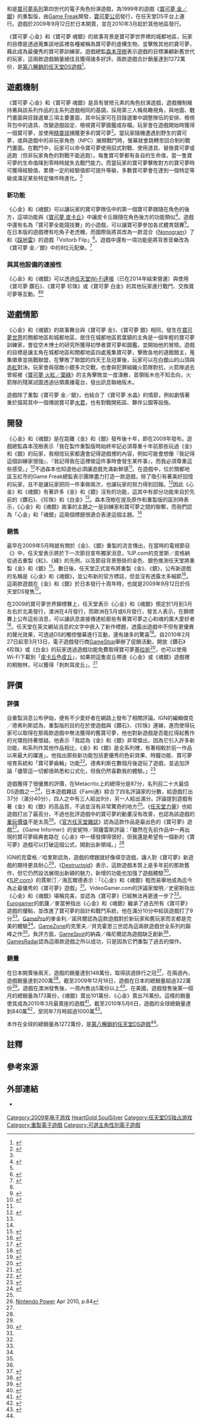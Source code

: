 {{NoteTA
| G1 = Games
}}
{{Infobox video game
| title        = 寶可夢 心金／魂銀
| japanese     = ポケットモンスター ハートゴールド・ソウルシルバー
| english      = Pokémon HeartGold and SoulSilver
| italic title = 
| image        = Pokemon_HGSS_GameBox.jpg
| caption      = 
| developer    = [[Game_Freak|Game Freak]]
| publisher    = [[寶可夢公司|寶可夢公司]]、[[任天堂|任天堂]]
| director     = [[森本茂樹|森本茂樹]]
| producer     = {{spml|[[增田順一|增田順一]]|江上周作|山上仁志|鶴宏明}}
| designer     = 
| programmer   = 
| artist       = 海野隆雄
| writer       = {{spml|富澤昭仁|松島賢二|松宮稔展}}
| composer     = {{spml|一之瀨剛|景山將太|佐藤仁美|增田順一|橘田拓人}}
| series       = 《[[寶可夢_(遊戲)|寶可夢]]》
| platforms    = [[任天堂DS|任天堂DS]]
| released     = {{vgrelease|JP|September 12, 2009|NA|March 14, 2010<ref>{{cite web |url=http://www.nintendo.ca/cgi-bin/usersite/display_info.cgi?lang=en&pageNum=9&id=2462638 |publisher=Nintendo Canada |title=Nintendo unveils its video game lineup for early 2010 |date=2009-12-14 |accessdate=2009-12-14 |dead-url=yes |archiveurl=https://web.archive.org/web/20101125203230/http://nintendo.ca/cgi-bin/usersite/display_info.cgi?lang=en&pageNum=9&id=2462638 |archivedate=2010-11-25 }}</ref>|AUS|March 25, 2010<ref>{{cite web |url=https://www.nintendo.com.au/index.php?action=news&nid=71 |publisher=Nintendo of Australia |title=Pokémon HeartGold Version and Pokémon SoulSilver Version release date announced! |date=2010-01-22 |accessdate=2010-01-22 |archive-date=2018-07-23 |archive-url=https://web.archive.org/web/20180723004111/https://www.nintendo.com.au/index.php?action=news&nid=71 |dead-url=no }}</ref>|EU|March 26, 2010<ref>{{cite web|url=http://www.officialnintendomagazine.co.uk/article.php?id=14483|publisher=Official Nintendo Magazine|title=News: Pokémon HeartGold/SoulSilver UK release date revealed|date=2010-01-12|accessdate=2010-01-12|archive-url=https://web.archive.org/web/20100115162621/http://www.officialnintendomagazine.co.uk/article.php?id=14483|archive-date=2010-01-15|dead-url=yes}}</ref>{{efn|荷蘭和法蘭德斯是在2010年4月2日發行}}}}
| genre        = [[電子角色扮演遊戲|角色扮演]]
| modes        = [[單人電子遊戲|單人]]、[[多人電子遊戲|多人]]
}}
{{vgname|寶可夢 心金|ja=ポケットモンスターハートゴールド|en=Pokémon HeartGold}}和{{vgname|寶可夢 魂銀|ja=ポケットモンスターソウルシルバー|en=Pokémon SoulSilver}}是[[寶可夢系列|寶可夢系列]]第四世代的電子角色扮演遊戲，為1999年的遊戲《[[寶可夢_金／銀|寶可夢 金／銀]]》的重製版，由[[Game_Freak|Game Freak]]開發，[[寶可夢公司|寶可夢公司]]發行，在任天堂DS平台上運行。遊戲於2009年9月12日於日本開賣，並在2010年3月起於其他地區發行。

《寶可夢 心金》和《寶可夢 魂銀》的故事背景是寶可夢世界裡的城都地區，玩家的目標是透過蒐集該地區裡各種被稱為寶可夢的虛構生物，並擊敗其他的寶可夢，藉此成為最優秀的寶可夢訓練家。遊戲總監[[森本茂樹|森本茂樹]]表示遊戲的目標兼顧新舊世代的玩家，這兩款遊戲銷量絕佳且獲得諸多好評。兩款遊戲合計銷量達到1272萬份，是[[畅销任天堂DS游戏列表|第八暢銷的任天堂DS遊戲]]<ref name=mar14>{{cite web|url=https://www.nintendo.co.jp/ir/en/sales/software/ds.html|title=Top Selling Software Sales Units - Nintendo DS Software|publisher=[[Nintendo|Nintendo]]|date=2014-03-31|accessdate=2015-02-20|archive-date=2017-01-29|archive-url=https://web.archive.org/web/20170129164222/https://www.nintendo.co.jp/ir/en/sales/software/ds.html|dead-url=no}}</ref>。

==遊戲機制==
{{see also|寶可夢遊戲機制}}
《寶可夢 心金》和《寶可夢 魂銀》是具有冒險元素的角色扮演遊戲，遊戲機制維持著與該系列作品的主系列遊戲相同的基調，採用第三人稱鳥瞰視角，與地圖、戰鬥畫面與目錄選單三項主要畫面，其中玩家可在目錄選單中調整隊伍的安排、檢視背包中的道具、改變遊戲設定、檢視寶可夢圖鑑或存檔。玩家會在遊戲開始時獲得一個寶可夢，並使用[[精靈球|精靈球]]捕獲更多的寶可夢<ref name="ign review">{{cite web |url=http://ds.ign.com/articles/107/1077337p1.html |title=Pokemon HeartGold Review – Nintendo DS Review at IGN |accessdate=2010-03-22 |last=Harris |first=Craig |work=[[IGN|IGN]] |date=2010-03-12 |archive-date=2012-08-22 |archive-url=https://web.archive.org/web/20120822030624/http://ds.ign.com/articles/107/1077337p1.html |dead-url=yes }}</ref>。當玩家隨機遭遇到野生的寶可夢，或與遊戲中的非玩家角色（NPC）展開戰鬥時，螢幕就會跳轉至回合制的戰鬥畫面。在戰鬥中，玩家可以命令寶可夢使用招式對戰、使用道具、替換寶可夢或逃跑（但非玩家角色的對戰不能逃跑）。每隻寶可夢都有各自的生命值，當一隻寶可夢的生命值降到零時時就失去戰鬥能力。而當玩家的寶可夢擊敗對方的寶可夢時可獲得經驗值，累積一定的經驗值即可提升等級，多數寶可夢會在達到一個特定等級或滿足某些特定條件時進化。<ref name="ign review"/>

===新功能===
《心金》和《魂銀》可以讓玩家的寶可夢隊伍中的第一個寶可夢跟隨在角色的後方，這項功能與《[[寶可夢_皮卡丘|寶可夢 皮卡丘]]》中讓皮卡丘跟隨在角色後方的功能類似<ref>{{cite web|url=http://www.1up.com/do/newsStory?cId=3174822|title=Pokémon Gold/Silver Remakes Feature Hot Walking Action|work=[[1UP.com|1UP.com]]|first=Kevin|last=Gifford|date=2009-06-17|accessdate=2009-08-10|dead-url=yes|archiveurl=https://www.webcitation.org/6A2yx194O?url=http://www.1up.com/news/pokemon-goldsilver-remakes-feature-hot|archivedate=2012-08-20}}</ref>。遊戲中還有名為「寶可夢全能競技賽」的小遊戲，可以讓寶可夢參加各式體育競賽<ref name="ignhandson"/>。在日本版的遊戲裡有吃角子老虎機，而國際版將其改為一款混合《[[Nonogram|Nonogram]]》了和《[[踩地雷|踩地雷]]》的遊戲「Voltorb Flip」<ref name="ONM UK">{{cite web|url=http://www.officialnintendomagazine.co.uk/article.php?id=14990|title=Pokémon HeartGold/SoulSilver mini-game revealed|accessdate=2010-03-25|last=Scullion|first=Chris|date=2010-02-03|publisher=Official Nintendo Magazine|archive-url=https://www.webcitation.org/6A2yy3a3D?url=http://www.officialnintendomagazine.co.uk/14990/pokmon-heartgoldsoulsilver-mini-game-revealed/|archive-date=2012-08-20|dead-url=yes}}</ref>。遊戲中還有一項功能是將背景音樂改為《寶可夢 金／銀》中的8位元配樂。<ref>{{cite web|url=http://www.bingegamer.net/2010/03/review-pokemon-heart-goldsoul-silver/|title=Review: Pokemon Heart Gold/Soul Silver|last=Piekarski|first=Perry|date=2010-03-19|publisher=Bingegamer|accessdate=2010-11-28|dead-url=yes|archiveurl=https://web.archive.org/web/20101126155013/http://www.bingegamer.net/2010/03/review-pokemon-heart-goldsoul-silver/|archivedate=2010-11-26}}</ref> 

===與其他設備的連接性===
《心金》和《魂銀》可以透過[[任天堂Wi-Fi連接|任天堂Wi-Fi連接]]（已在2014年結束營運）與使用《寶可夢 鑽石》、《寶可夢 珍珠》或《寶可夢 白金》的其他玩家進行戰鬥、交換寶可夢等互動。<ref name="ignhandson"/><ref name="IGNJan13">{{cite web|url= http://ds.ign.com/articles/106/1060881p1.html|title= Pokemon Ranger Returns – Nintendo DS story – at IGN|author= Anoop Gantayat|work= IGN|date= January 13, 2010|accessdate= 2010-01-27|archive-date= 2012-08-20|archive-url= https://www.webcitation.org/6A2z435wU?url=http://ds.ign.com/articles/106/1060881p1.html|dead-url= yes}}</ref>

==遊戲情節==
{{see also|寶可夢 金／銀#遊戲情節}}
《心金》和《魂銀》的故事舞台與《寶可夢 金》、《寶可夢 銀》相同，發生在[[寶可夢世界|寶可夢世界]]的關都地區和城都地區，居住在城都地區若葉鎮的主角是一個年輕的寶可夢訓練家，會從空木博士的研究所獲得初學者寶可夢和圖鑑，並開始他的冒險。遊戲的目標是讓主角在城都地區和關都地區四處蒐集寶可夢，擊敗各地的道館館主，蒐集徽章並挑戰聯盟，在擊敗了聯盟的四天王及冠軍後，玩家可以在白銀山的山頂與[[寶可夢遊戲角色列表#主角|赤紅]]對決。玩家會與宿敵小銀多次交戰，也會與犯罪組織火箭隊對抗，火箭隊過去曾經被《[[寶可夢_火紅／葉綠|寶可夢 火紅／葉綠]]》的主角擊敗並一度潰散，首領阪木也不知去向，火箭隊的殘黨試圖透過佔領廣播電台，發出訊息聯絡阪木。

遊戲除了重製《寶可夢 金／銀》，也結合了《寶可夢 水晶》的情節，例如劇情著重於描寫其中一個傳說寶可夢[[水君|水君]]，也有對戰開拓區、夥伴公園等設施。

==開發==
《心金》和《魂銀》是在距離《金》和《銀》發布後十年，即在2009年發布。遊戲總監森本茂樹表示「我在製作重製版時始終牢記必須尊重十年前那些玩過《金》和《銀》的玩家，我相信玩家都還會記得遊戲裡的內容，例如可能會想像『我記得這個訓練家很強』、『我記得我在這裡做這件事時會發生某件事』，而我必須尊重這些感受。」<ref name="Morimoto">{{cite web|url=https://www.nintendo.co.uk/NOE/en_GB/news/iwata/iwata_asks_-_pokmon_heartgold_version__soulsilver_version_16288_16289.html#top|title=Iwata Asks – Pokémon HeartGold Version & Pokémon SoulSilver Version|publisher=[[Nintendo|Nintendo]]|accessdate=2010-03-14|archive-date=2021-02-12|archive-url=https://web.archive.org/web/20210212213708/https://www.nintendo.co.uk/Iwata-Asks/Iwata-Asks-Pokemon-HeartGold-Version-SoulSilver-Version/Iwata-Asks-Pokemon-HeartGold-Version-SoulSilver-Version/1-Just-Making-The-Last-Train/1-Just-Making-The-Last-Train-225842.html#top|dead-url=no}}</ref>不過森本也知道他必須讓遊戲充滿新鮮感<ref name="Morimoto"/>。在遊戲中，位於關都地區玉虹市的Game Freak總監表示團隊盡力打造一款遊戲，除了吸引有著美好回憶的玩家，且不是讓玩家把同一件事做兩次，也讓玩家的努力得到回報。<ref>{{cite video game|title=Pokémon SoulSilver|developer=Game Freak|quote='''President of Game Freak:''' What do you think? I am the President here. We are remaking an old game, but this is quite a challenge. Old fans would not want us to mess with their good memories... but there is no point in just redoing the same thing, right? We are working toward something that brings back memories, yet is also completely new! I've been in this business for 20 years now, but creating a game is always a rewarding challenge!}}</ref>因此《心金》和《魂銀》有著許多《金》和《銀》沒有的功能，這其中有部分功能來自於先前的《鑽石》、《珍珠》和《白金》<ref name="Morimoto"/>。森本茂樹在提及原作和重製版的區別時表示，《心金》和《魂銀》故事的主題之一是訓練家和寶可夢之間的聯繫，而我們認為「心金」和「魂銀」這兩個標題很適合表達這個主題。<ref name="Morimoto"/>

===銷售===
最早在2009年5月時就有關於《金》、《銀》重製的流言傳出，在當時的電視節目《{{link-ja|寶可夢☆星期天|ポケモン☆サンデー}}》中，任天堂表示將於下一次節目宣布獨家消息，1UP.com的克里斯／皮格納從過去重製《紅》、《綠》的先例，以及節目背景懸掛的金色、銀色{{link-en|迪斯可球|Disco ball}}推測任天堂將重製《金》和《銀》<ref>{{cite web|url=http://www.1up.com/do/newsStory?cId=3174040|title=Nintendo Planning Pokemon Gold/Silver Remake?|publisher=1UP.com|first=Kris|last=Pigna|date=2009-05-03|accessdate=2009-08-10|dead-url=yes|archiveurl=https://www.webcitation.org/6DbamWvm2?url=http://www.1up.com/news/nintendo-planning-pokemon-goldsilver-remake|archivedate=2013-01-12}}</ref>。數日後，任天堂正式宣布將重製《金》、《銀》，公布新遊戲的名稱是《心金》和《魂銀》，並公布新的官方標誌，但並沒有透露太多細節<ref>{{cite web|url=http://ds.ign.com/articles/980/980931p1.html|title=New Pokemon Games Confirmed|publisher=IGN|first=John|last=Tanaka|date=2009-05-07|accessdate=2009-08-08|archive-date=2013-01-12|archive-url=https://www.webcitation.org/6DbangOl9?url=http://www.ign.com/articles/2009/05/08/new-pokemon-games-confirmed|dead-url=no}}</ref>。這兩款遊戲在《金》和《銀》於日本發行十周年時，也就是2009年9月12日於任天堂DS發售<ref>{{cite web|url=http://news.idg.no/cw/art.cfm?id=221D84C3-1A64-6A71-CE9115735E86EB1E|title=Pokemon HeartGold and SoulSilver confirmed for DS in 2009|publisher=[[Computerworld|Computerworld]]|first=McKinley|last=Noble|date=2009-05-08|accessdate=2009-05-11|archive-url=https://www.webcitation.org/6DbfQYuPi?url=http://news.idg.no/cw/art.cfm?id=221D84C3-1A64-6A71-CE9115735E86EB1E|archive-date=2013-01-12|dead-url=yes}}</ref>。

在2009的寶可夢世界錦標賽上，任天堂表示《心金》和《魂銀》預定於1月到3月左右於北美發行，澳洲在4月發行，而歐洲在5月或6月發行，發言人表示，在錦標賽上公布這些消息，可以讓訊息直接傳達給那些有著寶可夢之心和魂的廣大愛好者<ref>{{cite web|url=http://www.businesswire.com/news/home/20090814005140/en|title=Two New Pokémon Games Announced for Nintendo DS|publisher=[[Business_Wire|Business Wire]]|first=Golin|last=Harris|date=2009-08-14|accessdate=2009-08-14|archive-date=2013-01-12|archive-url=https://www.webcitation.org/6DbfU91jX?url=http://www.businesswire.com/news/home/20090814005140/en|dead-url=no}}</ref>。任天堂在英文網站消息的文字中嵌入了新作標題，透露出遊戲中不但有更優異的聲光效果，可透過DS的觸控螢幕進行互動，還有諸多的驚喜<ref>{{cite web|url=http://www.pokemon.com/#heartgoldsoulsilver|title=Return to the Johto Region!|publisher=[[The_Pokémon_Company|The Pokémon Company]]|accessdate=2009-08-14|archive-date=2016-06-07|archive-url=https://web.archive.org/web/20160607231753/http://www.pokemon.com/#heartgoldsoulsilver|dead-url=no}}</ref>。自2010年2月27日起至3月13日，電子遊戲發行商[[GameStop|GameStop]]舉辦了促銷活動，開放《鑽石》《珍珠》或《白金》的玩家透過遊戲功能免費取得寶可夢[[基拉祈|基拉祈]]<ref>{{cite web|title=GameStop distributing legendary Jirachi Pokemon starting Feb. 27|url=http://www.neoseeker.com/news/13197-gamestop-distributing-legendary-jirachi-pokemon-starting-feb-27/|publisher=Neoseeker|date=February 22, 2010|accessdate=March 6, 2010|last=Argueta|first=Dany|archive-date=2013-01-12|archive-url=https://www.webcitation.org/6DbfX1qgL?url=http://www.neoseeker.com/news/13197-gamestop-distributing-legendary-jirachi-pokemon-starting-feb-27/|dead-url=no}}</ref>，也可以使用Wi-Fi下載到「[[皮卡丘|皮卡丘]]色[[皮丘|皮丘]]」，如果把這隻皮丘帶進《心金》或《魂銀》遊戲裡的桐樹林，可以獲得「刺刺耳皮丘」。<ref>{{cite web|url= http://www.aussie-nintendo.com/news/21755/|title= Shiny Pichu Pokemon Event starts today over Wi-Fi - News - Aussie-Nintendo.com|date= March 5, 2010|author= Lucario|publisher= Aussie-nintendo|dead-url= yes|archiveurl= https://www.webcitation.org/6DbfZ5BUC?url=http://www.aussie-nintendo.com/news/21755/|archivedate= January 12, 2013}}</ref>

==評價==
===評價===
{{Video game reviews
<!-- Aggregators-->
| GR = 87.83%<ref name="GR">{{cite web |url=http://www.gamerankings.com/ds/960099-pokemon-heartgold-version/index.html |title=Pokemon HeartGold (ds) reviews at GameRankings.com |publisher=[[GameRankings|GameRankings]] |accessdate=2010-05-14 |archive-date=2012-10-26 |archive-url=https://www.webcitation.org/6Bi9qskNW?url=http://www.gamerankings.com/ds/960099-pokemon-heartgold-version/index.html |dead-url=no }}</ref><ref>{{cite web |url=http://www.gamerankings.com/ds/960100-pokemon-soulsilver-version/index.html |title=Pokemon SoulSilver (ds) reviews at GameRankings.com |publisher=[[GameRankings|GameRankings]] |accessdate=2010-05-15 |archive-date=2012-10-26 |archive-url=https://www.webcitation.org/6Bi9rMqZO?url=http://www.gamerankings.com/ds/960100-pokemon-soulsilver-version/index.html |dead-url=no }}</ref><br>
| MC = 87/100<ref name="MC">{{cite web |url=http://www.metacritic.com/games/platforms/ds/pokemonheartgold |title=Pokemon HeartGold (ds) reviews at Metacritic.com |publisher=[[Metacritic|Metacritic]] |accessdate=2010-04-22 |archive-date=2012-10-26 |archive-url=https://www.webcitation.org/6Bi9rpRAR?url=http://www.metacritic.com/game/ds/pokemon-heartgold-version |dead-url=no }}</ref><ref>{{cite web |url=http://www.metacritic.com/games/platforms/ds/pokemonsoulsilver |title=Pokemon SoulSilver (ds) reviews at Metacritic.com |publisher=[[Metacritic|Metacritic]] |accessdate=2010-04-22 |archive-date=2012-10-26 |archive-url=https://www.webcitation.org/6Bi9sPWkt?url=http://www.metacritic.com/game/ds/pokemon-soulsilver-version |dead-url=no }}</ref><br>
<!-- Reviewers -->
| 1UP = A-<ref name="1UP">{{cite web |url=http://www.1up.com/do/reviewPage?cId=3178382&p=39 |title=Pokemon Heart Gold/Soul Silver Review for the Nintendo DS from 1UP.com |date=2010-03-16 |author=Justin Haywald |work=[[1UP.com|1UP.com]] |accessdate=2010-04-22 |dead-url=yes |archiveurl=https://www.webcitation.org/6Bi9sxWbQ?url=http://www.1up.com/reviews/pokmon-heartgoldsoulsilver-review |archivedate=2012-10-26 }}</ref>
| EuroG = 9/10<ref name="Eurogamer">{{cite web |url=http://www.eurogamer.net/articles/pokemon-heartgold-soulsilver-review |title=Pokemon HeartGold / SoulSilver Review |date=6 April 2010 |author=Keza MacDonald |publisher=[[Eurogamer|Eurogamer]] |accessdate=2010-04-22 |archive-date=2012-10-26 |archive-url=https://www.webcitation.org/6Bi9tkFvB?url=http://www.eurogamer.net/articles/pokemon-heartgold-soulsilver-review |dead-url=no }}</ref>
| Fam = 37/40<ref name="famitsu">{{cite web |url=http://www.1up.com/do/newsStory?cId=3175858 |title=Pokemon HeartGold/SoulSilver Rated in Japan |publisher=1UP.com |first=Kevin |last=Gifford |date=2009-09-01 |accessdate=2009-09-02 |dead-url=yes |archiveurl=https://www.webcitation.org/6Bi9v47vP?url=http://www.1up.com/news/pokemon-heartgoldsoulsilver-rated-japan |archivedate=2012-10-26 }}</ref>
| GI = 8.5/10<ref name="gameinformer">{{cite web |url=http://gameinformer.com/games/pokemon_heartgold/b/nintendo_ds/archive/2010/03/15/review.aspx |title=New Training Methods Add Value To Gold Remake – Pokemon HeartGold – Nintendo DS |date=March 15, 2010 |author=Annette Gonzalez |publisher=[[Game_Informer|Game Informer]] |accessdate=2010-04-22 |archive-date=2012-10-26 |archive-url=https://www.webcitation.org/6Bi9vjjWK?url=http://www.gameinformer.com/games/pokemon_heartgold/b/nintendo_ds/archive/2010/03/15/review.aspx |dead-url=no }}</ref>
| GamePro = {{Rating|4.5|5}}（心金）<ref name="GamePro">{{cite web |url=http://www.gamepro.com/article/reviews/214430/pokemon-heartgold-soulsilver/ |title=Pokemon HeartGold Review from GamePro |date=March 16, 2010 |author=McKinley Noble |publisher=[[GamePro|GamePro]] |accessdate=2010-04-22 |archiveurl=https://web.archive.org/web/20100324155730/http://www.gamepro.com/article/reviews/214430/pokemon-heartgold-soulsilver/ |archivedate=2010-03-24 |dead-url=no }}</ref>
| GSpot = 8.0/10（心金）<ref name="GameSpot">{{cite web |url=http://www.gamespot.com/ds/rpg/pokemonheartgold/review.html |title=Pokemon HeartGold Version Review for DS – GameSpot |author=Nathan Meunier |date=Apr 13, 2010 |accessdate=2019-11-13 |archive-date=2011-10-13 |archive-url=https://web.archive.org/web/20111013175638/http://www.gamespot.com/ds/rpg/pokemonheartgold/review.html |dead-url=no }}</ref>
| GameZone = 9/10（心金）<ref name="GameZone">{{cite web |url=http://nds.gamezone.com/gzreviews/r39020.htm |title=Pokemon HeartGold Version Review – Nintendo DS |date=2010-04-10 |author=Cliff Bakehorn III |work=GameZone |accessdate=2010-04-22 |archiveurl=https://web.archive.org/web/20100414212131/http://nds.gamezone.com/gzreviews/r39020.htm |archivedate=2010-04-14 |dead-url=yes }}</ref>
| IGN = 8.5/10（心金）<ref name="IGN review">{{cite web|url=http://ds.ign.com/articles/107/1077337p3.html|title=Pokemon Heartgold Review|accessdate=2010-03-15|last=Harris|first=Craig|date=2010-03-12|work=[[IGN|IGN]]|archive-date=2012-10-26|archive-url=https://www.webcitation.org/6Bi9xGHz5?url=http://www.ign.com/articles/2010/03/13/pokemon-heartgold-review?page=3|dead-url=yes}}</ref>
| NP = 9.5/10
| ONM = 94%<ref name="ONM">{{cite web |url=http://www.officialnintendomagazine.co.uk/article.php?id=16142 |title=Nintendo Review: Pokémon HeartGold/SoulSilver review |date=24 Mar 2010 |author=Chris Scullion |publisher=[[Official_Nintendo_Magazine|Official Nintendo Magazine]] |accessdate=2010-04-22 |archive-url=https://www.webcitation.org/6Bi9xrh4j?url=http://www.officialnintendomagazine.co.uk/16142/reviews/pokmon-heartgoldsoulsilver-review-review/ |archive-date=2012-10-26 |dead-url=yes }}</ref>
| VG = 9/10（心金）<ref name="VG.com">{{cite web |url=http://www.videogamer.com/ds/pokemon_heartgold/review.html |title=Pokemon HeartGold Review for DS |date=2010-03-19 |author=Jamin Smith |work=VideoGamer.com |accessdate=2010-04-22 |archive-date=2012-10-26 |archive-url=https://www.webcitation.org/6BiA7CCj7?url=http://www.videogamer.com/ds/pokemon_heartgold/review.html |dead-url=yes }}</ref>
}}
自重製消息公布伊始，便有不少愛好者在網路上發布了相關評論。IGN的編輯傑克／德弗利斯認為，重製版的目的在於使遊戲與《鑽石》、《珍珠》連線，進而使得玩家可以取得在那兩款遊戲中無法獲得的舊寶可夢，他也對新遊戲是否能扛得起舊作的光環抱持著懷疑。他表示「我認為《金》和《銀》非常傑出，因為它引入許多新功能，和系列作其他作品相比，《金》和《銀》是全系列裡，有著相較於前一作品以來最大的躍進」。他指出那些新功能包括更優秀的色彩效果、時鐘功能、寶可夢培育系統和「寶可夢齒輪」功能<ref>{{cite web|url=http://ds.ign.com/articles/980/980866p1.html|title=Pokemon Report: Go for the Gold (And Silver)|publisher=IGN|first=Jack|last=DeVries|date=2009-05-08|accessdate=2009-08-08|archive-date=2013-01-12|archive-url=https://www.webcitation.org/6Dbfl5Wzw?url=http://www.ign.com/articles/2009/05/08/pokemon-report-go-for-the-gold-and-silver|dead-url=no}}</ref>。德弗利斯在數個月後遊玩了遊戲，並追加評論「儘管這一切都很熟悉和公式化，但我仍然喜歡我的體驗。」<ref name="ignhandson">{{cite web|url=http://ds.ign.com/articles/105/1052373p1.html|title=Pokemon SoulSilver Hands-on|publisher=IGN|first=Jack|last=DeVries|date=2009-12-04|accessdate=2009-12-20|archive-date=2013-01-12|archive-url=https://www.webcitation.org/6Dbfn5K7L?url=http://www.ign.com/articles/2009/12/04/pokemon-soulsilver-hands-on|dead-url=no}}</ref>

遊戲獲得了很優異的評價，在Metacritic上的總得分是87分，名列前二十大最佳DS遊戲之一<ref>{{cite web |url=http://www.metacritic.com/browse/games/score/metascore/all/ds?view=condensed&sort=desc |title=List of DS Games by Score |publisher=Metacritic |accessdate=2010-03-23 |archive-date=2013-01-12 |archive-url=https://www.webcitation.org/6DbfiWBR7?url=http://www.metacritic.com/browse/games/score/metascore/all/ds?view=condensed |dead-url=no }}</ref>，日本遊戲雜誌《Fami通》綜合了四名評論家的分數，給遊戲打出37分（滿分40分），四人之中有三人給出9分，另一人給出滿分。評論提到遊戲有著《金》和《銀》的高品質，不過並沒有非常驚奇的地方<ref name="famitsu"/>。《[[任天堂力量|任天堂力量]]》也給遊戲打出了最高分，不過也批評遊戲中的寶可夢的動畫沒有改善，也認為該遊戲的[[重玩價值|重玩價值]]不是太高<ref>[[Nintendo_Power|Nintendo Power]] Apr 2010, p.84</ref>。《[[官方任天堂雜誌|官方任天堂雜誌]]》認為這款作品是最出色的《寶可夢》遊戲<ref name="ONM"/>。《Game Informer》的安妮特／岡薩雷斯評論：「雖然在先前作品中一再出現的寶可夢經典套路在《心金》中一樣發揮得很好，但我還是希望有一個新的《寶可夢》遊戲可以打破這個公式，開創出新領域。」<ref name="gameinformer"/>

IGN的克雷格／哈里斯認為，遊戲的標題就好像填空遊戲，讓人對《寶可夢》新遊戲的期待更具耐心<ref name="IGN review"/>，《[[Destructoid|Destructoid]]》表示，這款遊戲本質上是多年前的那款舊作，但它仍然設法展現出新穎的魅力，新增的功能也加強了遊戲體驗<ref>{{cite web |url=http://www.destructoid.com/review-pokemon-heartgold-soulsilver-166893.phtml |title=Review: Pokemon HeartGold / SoulSilver |accessdate=2010-03-28 |last=Sterling |first=Jim |publisher=[[Destructoid|Destructoid]] |date=2010-03-14 |archive-date=2013-01-12 |archive-url=https://www.webcitation.org/6DbfjJudg?url=http://www.destructoid.com/review-pokemon-heartgold-soulsilver-166893.phtml |dead-url=no }}</ref>。《[[1UP.com|1UP.com]]》的賈斯汀／海瓦爾德表示：「《心金》和《魂銀》輕而易舉地成為迄今為止最優秀的《寶可夢》遊戲」<ref name="1UP"/>。VideoGamer.com的評論家傑明／史密斯指出《心金》和《魂銀》堪稱完美，並認為《寶可夢》已經無法再更進一步了<ref name="VG.com"/>。[[Eurogamer|Eurogamer]]的凱薩／麥當勞指出《心金》和《魂銀》繼承了過去所有《寶可夢》遊戲的優點，並改進了寶可夢的設計和戰鬥系統，他在滿分10分中給該遊戲打了9分<ref name="Eurogamer"/>。[[GamePro|GamePro]]的麥金利／諾貝爾認為這款遊戲對於新玩家和舊玩家而言都是完美的體驗<ref name="GamePro"/>。[[GameZone|GameZone]]的克里夫／貝克霍恩三世認為這兩款遊戲世全系列的巔峰之作<ref name="GameZone"/>。負評方面，[[GameSpot|GameSpot]]的納森／梅尼爾認為遊戲缺乏創新<ref name="GameSpot"/>，[[GamesRadar|GamesRadar]]認為這兩款遊戲之所以成功，只是因為它們重製了過去的傑作。

===銷量===
在日本開賣後兩天，遊戲的銷量達到148萬份，取得該週排行之冠<ref>{{cite web|url=http://ds.ign.com/articles/102/1024188p1.html|title=Huge Start for Pokemon in Japan|last=Gantayat|first=Anoop|date=2009-09-14|publisher=IGN|accessdate=2009-09-21|archive-date=2013-01-12|archive-url=https://www.webcitation.org/6Dbfpeo0I?url=http://www.ign.com/articles/2009/09/14/huge-start-for-pokemon-in-japan|dead-url=no}}</ref>，在兩週內，遊戲銷量達到200萬<ref>{{cite web|url=https://www.nintendo.co.jp/ir/pdf/2009/091029e.pdf|title=Consolidated Results for the Six Months Ended September 2008 and 2009|publisher=[[Nintendo|Nintendo]]|date=2009-10-29|accessdate=2009-12-15|archive-date=2011-04-15|archive-url=https://web.archive.org/web/20110415162023/http://www.nintendo.co.jp/ir/pdf/2009/091029e.pdf|dead-url=no}}</ref>。截至2009年12月18日，遊戲在日本的總銷量超過322萬份<ref>{{cite web|title=Wii Continues Japanese Dominance|last=Gantayat|first=Anoop|url=http://wii.ign.com/articles/105/1056578p1.html|publisher=IGN|date=2009-12-18|accessdate=December 23, 2009|archive-url=https://www.webcitation.org/6DbfrNlml?url=http://www.ign.com/articles/2009/12/18/wii-continues-japanese-dominance|archive-date=2013-01-12|dead-url=yes}}</ref>。遊戲在澳洲發售後，一周內售出5萬份以上<ref>{{cite web |url=https://www.nintendo.com.au/index.php?action=news&nid=116&pageID=6 |title=Pokémon HeartGold Version and Pokémon SoulSilver Version Sell Through More Than 50,000 Units |accessdate=2010-04-07 |date=2010-04-07 |archive-date=2011-07-16 |archive-url=https://web.archive.org/web/20110716231017/http://www.nintendo.com.au/index.php?action=news&nid=116&pageID=6 |dead-url=yes }}</ref>。在美國，遊戲發售後第一個月的總銷量為173萬份，《魂銀》賣出101萬份、《心金》賣出76萬份。這樣的銷量使其成為2010年3月最賣座的遊戲<ref>{{cite web |url=http://ds.ign.com/articles/108/1084090p1.html |title=God of War III, Pokemon Top March US sales |accessdate=2010-04-16 |last=Reilly |first=Jim |date=2010-04-16 |archive-date=2013-01-12 |archive-url=https://www.webcitation.org/6Dbftops2?url=http://www.ign.com/articles/2010/04/15/god-of-war-iii-pokemon-top-march-us-sales |dead-url=no }}</ref>。截至2010年5月6日，遊戲的全球總銷量達到840萬<ref name="Nintendo fiscal year report">{{cite web |url=http://www.gamespot.com/news/6261400.html?tag=recent_news;title;1 |title=Nintendo Fiscal year report |date=2010-03-31 |accessdate=2010-05-06 |publisher=[[GameSpot|GameSpot]] |pages=1 |archive-date=2012-01-23 |archive-url=https://web.archive.org/web/20120123052814/http://www.gamespot.com/news/6261400.html?tag=recent_news;title;1 |dead-url=no }}</ref>，至同年7月時超過1000萬<ref>{{cite web |url=http://www.officialnintendomagazine.co.uk/article.php?id=19011 |title=Nintendo News: Pokémon HeartGold/SoulSilver hits 10 million sales – Official Nintendo Magazine |date=29 Jul 2010 |publisher=[[Official_Nintendo_Magazine|Official Nintendo Magazine]] |author=Thomas East |accessdate=2010-08-30 |archive-url=https://www.webcitation.org/6DbfuzwFN?url=http://www.officialnintendomagazine.co.uk/19011/pokmon-heartgoldsoulsilver-hits-10-million-sales/ |archive-date=2013-01-12 |dead-url=yes }}</ref>。

本作在全球的總銷量為1272萬份，是[[畅销任天堂DS游戏列表|第八暢銷的任天堂DS遊戲]]<ref name="mar14" />。

==註釋==
{{notelist}}

==參考來源==
{{reflist}}

==外部連結==
* {{Official website|http://www.pokemon.co.jp/special/hgss}} {{ja}}

{{寶可夢系列}}
{{Portal bar|電子遊戲}}

{{DEFAULTSORT:Pokemon HeartGold SoulSilver}}
[[Category:2009年电子游戏|Category:2009年电子游戏]]
[[Category:寶可夢系列_(遊戲)|HeartGold SoulSilver]]
[[Category:任天堂DS独占游戏|Category:任天堂DS独占游戏]]
[[Category:重製電子遊戲|Category:重製電子遊戲]]
[[Category:可選主角性別電子遊戲|Category:可選主角性別電子遊戲]]